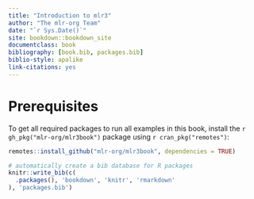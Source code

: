 ```yaml
---
title: "Introduction to mlr3"
author: "The mlr-org Team"
date: "`r Sys.Date()`"
site: bookdown::bookdown_site
documentclass: book
bibliography: [book.bib, packages.bib]
biblio-style: apalike
link-citations: yes
---
```


# Prerequisites

To get all required packages to run all examples in this book, install the `r gh_pkg("mlr-org/mlr3book")`  package using `r cran_pkg("remotes")`:

```r
remotes::install_github("mlr-org/mlr3book", dependencies = TRUE)
```

```r
# automatically create a bib database for R packages
knitr::write_bib(c(
  .packages(), 'bookdown', 'knitr', 'rmarkdown'
), 'packages.bib')
```
